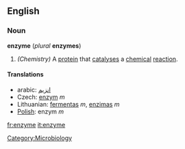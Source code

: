 ==English==
===Noun===
''' enzyme ''' (''plural'' '''enzymes''')

#''(Chemistry)'' A [[protein]] that [[catalysis|catalyses]] a [[chemical]] [[reaction]].

====Translations====
*arabic: [[انزيم]]
*Czech: [[enzym]] ''m''
*Lithuanian: [[fermentas]] ''m'', [[enzimas]] ''m''
*[[Polish]]: enzym ''m''

[[fr:enzyme]]
[[it:enzyme]]
[[Category:Microbiology]]